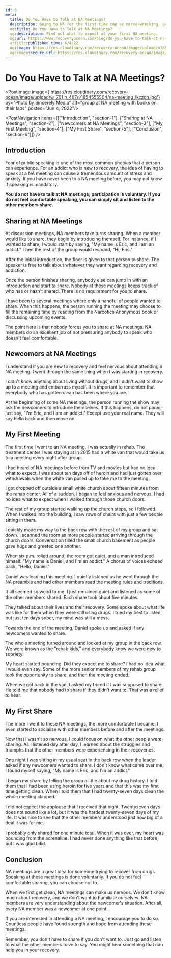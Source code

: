 ```yaml
---
id: 6
meta:
  title: Do You Have to Talk at NA Meetings?
  description: Going to NA for the first time can be nerve-wracking. Learn about the participation rules for NA meetings. 
  og:title: Do You Have to Talk at NA Meetings?
  og:description: Find out what to expect at your first NA meeting.
  og:url: https://www.recoveryocean.com/blog/do-you-have-to-talk-at-na-meetings
  article:published_time: 6/4/22
  og:image: https://res.cloudinary.com/recovery-ocean/image/upload/v1654555504/na-meeting_lkczdn.jpg
  og:image:secure_url: https://res.cloudinary.com/recovery-ocean/image/upload/v1654555504/na-meeting_lkczdn.jpg
---
```


# Do You Have to Talk at NA Meetings?
<PostImage image={'https://res.cloudinary.com/recovery-ocean/image/upload/w_701,h_467/v1654555504/na-meeting_lkczdn.jpg'} by="Photo by Sincerely Media" alt="group at NA meeting with books on their laps" posted="Jun 4, 2022"/>

<PostNavigation items={[["Introduction", "section-1"], ["Sharing at NA Meetings", "section-2"], ["Newcomers at NA Meetings", "section-3"], ["My First Meeting", "section-4"], ["My First Share", "section-5"], ["Conclusion", "section-6"]]} />

<span id="section-1"></span>
## Introduction
Fear of public speaking is one of the most common phobias that a person can experience. For an addict who is new to recovery, the idea of having to speak at a NA meeting can cause a tremendous amount of stress and anxiety. If you have never been to a NA meeting before, you may not know if speaking is mandatory.

<strong>You do not have to talk at NA meetings; participation is voluntary. If you do not feel comfortable speaking, you can simply sit and listen to the other members share.</strong> 


<span id="section-2"></span>
## Sharing at NA Meetings

At discussion meetings, NA members take turns sharing. When a member would like to share, they begin by introducing themself. For instance, if I wanted to share, I would start by saying, "My name is Eric, and I am an addict." Then the rest of the group would respond, "Hi, Eric."

After the initial introduction, the floor is given to that person to share. The speaker is free to talk about whatever they want regarding recovery and addiction. 

Once the person finishes sharing, anybody else can jump in with an introduction and start to share. Nobody at these meetings keeps track of who has or hasn't shared. There is no requirement for you to share. 

I have been to several meetings where only a handful of people wanted to share. When this happens, the person running the meeting may choose to fill the remaining time by reading from the Narcotics Anonymous book or discussing upcoming events.

The point here is that nobody forces you to share at NA meetings. NA members do an excellent job of not pressuring anybody to speak who doesn't feel comfortable.

<span id="section-3"></span>
## Newcomers at NA Meetings

I understand if you are new to recovery and feel nervous about attending a NA meeting. I went through the same thing when I was starting in recovery.

I didn't know anything about living without drugs, and I didn't want to show up to a meeting and embarrass myself. It is important to remember that everybody who has gotten clean has been where you are.

At the beginning of some NA meetings, the person running the show may ask the newcomers to introduce themselves. If this happens, do not panic; just say, "I'm Eric, and I am an addict." Except use your real name. They will say hello back and then move on.

<span id="section-4"></span>
## My First Meeting

The first time I went to an NA meeting, I was actually in rehab. The treatment center I was staying at in 2015 had a white van that would take us to a meeting every night after group.

I had heard of NA meetings before from TV and movies but had no idea what to expect. I was about ten days off of heroin and had just gotten over withdrawals when the white van pulled up to take me to the meeting.

I got dropped off outside a small white church about fifteen minutes from the rehab center. All of a sudden, I began to feel anxious and nervous. I had no idea what to expect when I walked through those church doors.

The rest of my group started walking up the church steps, so I followed. When I walked into the building, I saw rows of chairs with just a few people sitting in them.

I quickly made my way to the back row with the rest of my group and sat down. I scanned the room as more people started arriving through the church doors. Conversation filled the small church basement as people gave hugs and greeted one another.

When six p.m. rolled around, the room got quiet, and a man introduced himself. "My name is Daniel, and I'm an addict." A chorus of voices echoed back, "Hello, Daniel." 

Daniel was leading this meeting. I quietly listened as he went through the NA preamble and had other members read the meeting rules and traditions. 

It all seemed so weird to me. I just remained quiet and listened as some of the other members shared. Each share took about five minutes. 

They talked about their lives and their recovery. Some spoke about what life was like for them when they were still using drugs. I tried my best to listen, but just ten days sober, my mind was still a mess.

Towards the end of the meeting, Daniel spoke up and asked if any newcomers wanted to share. 

The whole meeting turned around and looked at my group in the back row. We were known as the "rehab kids," and everybody knew we were new to sobriety. 

My heart started pounding. Did they expect me to share? I had no idea what I would even say. Some of the more senior members of my rehab group took the opportunity to share, and then the meeting ended.

When we got back in the van, I asked my friend if I was supposed to share. He told me that nobody had to share if they didn't want to. That was a relief to hear.

<span id="section-5"></span>
## My First Share

The more I went to these NA meetings, the more comfortable I became. I even started to socialize with other members before and after the meetings.

Now that I wasn't so nervous, I could focus on what the other people were sharing. As I listened day after day, I learned about the struggles and triumphs that the other members were experiencing in their recoveries.

One night I was sitting in my usual seat in the back row when the leader asked if any newcomers wanted to share. I don't know what came over me; I found myself saying, "My name is Eric, and I'm an addict." 

I began my share by telling the group a little about my drug history. I told them that I had been using heroin for five years and that this was my first time getting clean. When I told them that I had twenty-seven days clean the whole meeting clapped.

I did not expect the applause that I received that night. Twentyseven days does not sound like a lot, but it was the hardest twenty-seven days of my life. It was nice to see that the other members understood just how big of a deal it was for me.

I probably only shared for one minute total. When it was over, my heart was pounding from the adrenaline. I had never done anything like that before, but I was glad I did.

<span id="section-6"></span>
## Conclusion

NA meetings are a great idea for someone trying to recover from drugs. Speaking at these meetings is done voluntarily. If you do not feel comfortable sharing, you can choose not to.

When we first get clean, NA meetings can make us nervous. We don't know much about recovery, and we don't want to humiliate ourselves. NA members are very understanding about the newcomer's situation. After all, every NA member was a newcomer at one point.

If you are interested in attending a NA meeting, I encourage you to do so. Countless people have found strength and hope from attending these meetings. 

Remember, you don't have to share if you don't want to. Just go and listen to what the other members have to say. You might hear something that can help you in your recovery.